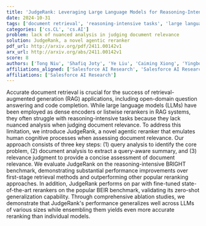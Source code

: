```yaml
---
title: 'JudgeRank: Leveraging Large Language Models for Reasoning-Intensive Reranking'
date: 2024-10-31
tags: ['document retrieval', 'reasoning-intensive tasks', 'large language models', 'query analysis', 'BRIGHT benchmark', 'BEIR benchmark', 'ablation studies', 'zero-shot generalization', 'reranking', 'document analysis', 'retrieval-augmented generation', 'relevance judgment']
categories: ['cs.CL', 'cs.AI']
problem: lack of nuanced analysis in judging document relevance
solution: JudgeRank, a novel agentic reranker
pdf_url: http://arxiv.org/pdf/2411.00142v1
arx_url: http://arxiv.org/abs/2411.00142v1
score: 8
authors: ['Tong Niu', 'Shafiq Joty', 'Ye Liu', 'Caiming Xiong', 'Yingbo Zhou', 'Semih Yavuz']
affiliations_aligned: ['Salesforce AI Research', 'Salesforce AI Research', 'Salesforce AI Research', 'Salesforce AI Research', 'Salesforce AI Research', 'Salesforce AI Research']
affiliations: ['Salesforce AI Research']
---
```



Accurate document retrieval is crucial for the success of retrieval-augmented generation (RAG) applications, including open-domain question answering and code completion. While large language models (LLMs) have been employed as dense encoders or listwise rerankers in RAG systems, they often struggle with reasoning-intensive tasks because they lack nuanced analysis when judging document relevance. To address this limitation, we introduce JudgeRank, a novel agentic reranker that emulates human cognitive processes when assessing document relevance. Our approach consists of three key steps: (1) query analysis to identify the core problem, (2) document analysis to extract a query-aware summary, and (3) relevance judgment to provide a concise assessment of document relevance. We evaluate JudgeRank on the reasoning-intensive BRIGHT benchmark, demonstrating substantial performance improvements over first-stage retrieval methods and outperforming other popular reranking approaches. In addition, JudgeRank performs on par with fine-tuned state-of-the-art rerankers on the popular BEIR benchmark, validating its zero-shot generalization capability. Through comprehensive ablation studies, we demonstrate that JudgeRank's performance generalizes well across LLMs of various sizes while ensembling them yields even more accurate reranking than individual models.